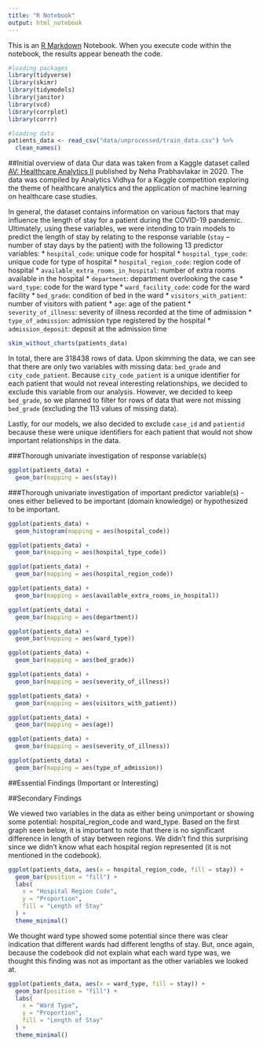 ```yaml
---
title: "R Notebook"
output: html_notebook
---
```


This is an [R Markdown](http://rmarkdown.rstudio.com) Notebook. When you execute code within the notebook, the results appear beneath the code. 

```r
#loading packages
library(tidyverse)
library(skimr)
library(tidymodels)
library(janitor)
library(vcd)
library(corrplot)
library(corrr)

#loading data
patients_data <- read_csv("data/unprocessed/train_data.csv") %>% 
  clean_names()
```


##Initial overview of data
Our data was taken from a Kaggle dataset called [AV: Healthcare Analytics II](https://www.kaggle.com/nehaprabhavalkar/av-healthcare-analytics-ii) published by Neha Prabhavlakar in 2020. The data was compiled by Analytics Vidhya for a Kaggle competition exploring the theme of healthcare analytics and the application of machine learning on healthcare case studies. 

In general, the dataset contains information on various factors that may influence the length of stay for a patient during the COVID-19 pandemic. Ultimately, using these variables, we were intending to train models to predict the length of stay by relating to the response variable (`stay` -- number of stay days by the patient) with the following 13 predictor variables:
* `hospital_code`: unique code for hospital
* `hospital_type_code`: unique code for type of hospital
* `hospital_region_code`: region code of hospital
* `available_extra_rooms_in_hospital`: number of extra rooms available in the hospital
* `department`: department overlooking the case
* `ward_type`: code for the ward type
* `ward_facility_code`: code for the ward facility
* `bed_grade`: condition of bed in the ward
* `visitors_with_patient`: number of visitors with patient
* `age`: age of the patient
* `severity_of_illness`: severity of illness recorded at the time of admission
* `type_of_admission`: admission type registered by the hospital
* `admission_deposit`: deposit at the admission time

```r
skim_without_charts(patients_data)
```

In total, there are 318438 rows of data. Upon skimming the data, we can see that there are only two variables with missing data: `bed_grade` and `city_code_patient`. Because `city_code_patient` is a unique identifier for each patient that would not reveal interesting relationships, we decided to exclude this variable from our analysis. However, we decided to keep `bed_grade`, so we planned to filter for  rows of data that were not missing `bed_grade` (excluding the 113 values of missing data).

Lastly, for our models, we also decided to exclude `case_id` and `patientid` because these were unique identifiers for each patient that would not show important relationships in the data.

###Thorough univariate investigation of response variable(s)

```r
ggplot(patients_data) +
  geom_bar(mapping = aes(stay))
```

###Thorough univariate investigation of important predictor variable(s) - ones either believed to be important (domain knowledge) or hypothesized to be important. 

```r
ggplot(patients_data) +
  geom_histogram(mapping = aes(hospital_code))

ggplot(patients_data) +
  geom_bar(mapping = aes(hospital_type_code))

ggplot(patients_data) +
  geom_bar(mapping = aes(hospital_region_code))

ggplot(patients_data) +
  geom_bar(mapping = aes(available_extra_rooms_in_hospital))

ggplot(patients_data) +
  geom_bar(mapping = aes(department))

ggplot(patients_data) +
  geom_bar(mapping = aes(ward_type))

ggplot(patients_data) +
  geom_bar(mapping = aes(bed_grade))

ggplot(patients_data) +
  geom_bar(mapping = aes(severity_of_illness))

ggplot(patients_data) +
  geom_bar(mapping = aes(visitors_with_patient))

ggplot(patients_data) +
  geom_bar(mapping = aes(age))

ggplot(patients_data) +
  geom_bar(mapping = aes(severity_of_illness))

ggplot(patients_data) +
  geom_bar(mapping = aes(type_of_admission))
```


##Essential Findings (Important or Interesting)



##Secondary Findings

We viewed two variables in the data as either being unimportant or showing some potential: hospital_region_code and ward_type. Based on the first graph seen below, it is important to note that there is no significant difference in length of stay between regions. We didn't find this surprising since we didn't know what each hospital region represented (it is not mentioned in the codebook). 

```r
ggplot(patients_data, aes(x = hospital_region_code, fill = stay)) +
  geom_bar(position = "fill") +
  labs(
    x = "Hospital Region Code",
    y = "Proportion",
    fill = "Length of Stay"
  ) +
  theme_minimal()
```


We thought ward type showed some potential since there was clear indication that different wards had different lengths of stay. But, once again, because the codebook did not explain what each ward type was, we thought this finding was not as important as the other variables we looked at. 

```r
ggplot(patients_data, aes(x = ward_type, fill = stay)) +
  geom_bar(position = "fill") +
  labs(
    x = "Ward Type",
    y = "Proportion",
    fill = "Length of Stay"
  ) +
  theme_minimal()
```




